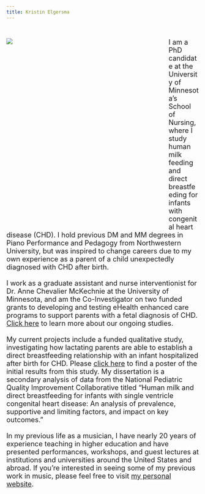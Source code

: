 ```yaml
---
title: Kristin Elgersma
---
```

<br />
<div style= "float : left; position : relative; top: 0px; width : 400px; height : 500px; padding-right: 24px; margin-bottom : 0px">
![](./elgersma headshot.jpg)

</div>

<font size = "4"> 
I am a PhD candidate at the University of Minnesota's School of Nursing, where I study human milk feeding and direct breastfeeding for infants with congenital heart disease (CHD). I hold previous DM and MM degrees in Piano Performance and Pedagogy from Northwestern University, but was inspired to change careers due to my own experience as a parent of a child unexpectedly diagnosed with CHD after birth. 
<br />
<br />
I work as a graduate assistant and nurse interventionist for Dr. Anne Chevalier McKechnie at the University of Minnesota, and am the Co-Investigator on two funded grants to developing and testing eHealth enhanced care programs to support parents with a fetal diagnosis of CHD.  [Click here](https://nursing.umn.edu/research/research-projects/preparing-heart-and-mind) to learn more about our ongoing studies.  
<br />
My current projects include a funded qualitative study, investigating how lactating parents are able to establish a direct breastfeeding relationship with an infant hospitalized after birth for CHD. Please [click here](publications.html) to find a poster of the initial results from this study. My dissertation is a secondary analysis of data from the National Pediatric Quality Improvement Collaborative titled "Human milk and direct breastfeeding for infants with single ventricle congenital heart disease: An analysis of prevalence, supportive and limiting factors, and impact on key outcomes." 
<br />
<br />
In my previous life as a musician, I have nearly 20 years of experience teaching in higher education and have presented performances, workshops, and guest lectures at institutions and universities around the United States and abroad. If you're interested in seeing some of my previous work in music, please feel free to visit [my personal website](https://www.kristinelgersma.com/).

</font>  
  
